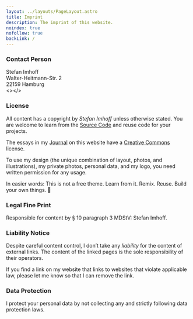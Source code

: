 ```yaml
---
layout: ../layouts/PageLayout.astro
title: Imprint
description: The imprint of this website.
noindex: true
nofollow: true
backLink: /
---
```



### Contact Person

Stefan Imhoff<br />
Walter-Heitmann-Str. 2<br />
22159 Hamburg<br /><><EmailLink data-domain="stefanimhoff" data-name="hey" data-tld="de" text="Contact" /></>

### License

All content has a copyright by _Stefan Imhoff_ unless otherwise stated. You are welcome to learn from the [Source Code](https://github.com/kogakure/website-astro-stefanimhoff.de) and reuse code for your projects.

The essays in my [Journal](/journal/) on this website have a [Creative Commons](https://creativecommons.org/licenses/by-nc-sa/4.0/) license.

To use my design (the unique combination of layout, photos, and illustrations), my private photos, personal data, and my logo, you need written permission for any usage.

In easier words: This is not a free theme. Learn from it. Remix. Reuse. Build your own things.&nbsp;🤘

### Legal Fine Print

Responsible for content by § 10 paragraph 3 MDStV: Stefan Imhoff.

### Liability Notice

Despite careful content control, I don’t take any _liability_ for the content of external links. The content of the linked pages is the sole responsibility of their operators.

If you find a link on my website that links to websites that violate applicable law, please let me know so that I can remove the link.

### Data Protection

I protect your personal data by not collecting any and strictly following data protection laws.
